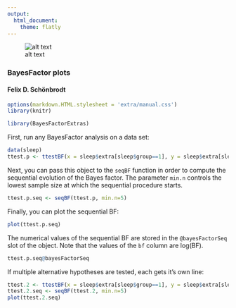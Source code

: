 ```yaml
---
output:
  html_document:
    theme: flatly
---
```

<!--
%\VignetteEngine{knitr::rmarkdown}
%\VignetteIndexEntry{BayesFactor plots}
\usepackage[utf8]{inputenc}
-->

![alt text](extra/logo.png)

### BayesFactor plots
#### Felix D. Schönbrodt

```r
options(markdown.HTML.stylesheet = 'extra/manual.css')
library(knitr)
```

```r
library(BayesFactorExtras)
```

First, run any BayesFactor analysis on a data set:
```r
data(sleep)
ttest.p <- ttestBF(x = sleep$extra[sleep$group==1], y = sleep$extra[sleep$group==2], paired=TRUE)
```

Next, you can pass this object to the `seqBF` function in order to compute the sequential evolution of the Bayes factor.
The parameter `min.n` controls the lowest sample size at which the sequential procedure starts.
```r
ttest.p.seq <- seqBF(ttest.p, min.n=5)
```

Finally, you can plot the sequential BF:
```r
plot(ttest.p.seq)
```

The numerical values of the sequential BF are stored in the `@bayesFactorSeq` slot of the object.
Note that the values of the `bf` column are log(BF).
```r
ttest.p.seq@bayesFactorSeq
```

If multiple alternative hypotheses are tested, each gets it's own line:

```r
ttest.2 <- ttestBF(x = sleep$extra[sleep$group==1], y = sleep$extra[sleep$group==2], nullInterval=c(-Inf, 0))
ttest.2.seq <- seqBF(ttest.2, min.n=5)
plot(ttest.2.seq)
````